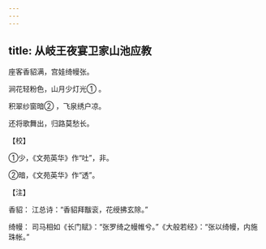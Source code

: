 ```yaml
---
---
---
```

title: 从岐王夜宴卫家山池应教
---




座客香貂满，宫娃绮幔张。

涧花轻粉色，山月少灯光① 。

积翠纱窗暗② ，飞泉绣户凉。

还将歌舞出，归路莫愁长。

【校】

①少，《文苑英华》作“吐”，非。

②暗，《文苑英华》作“透”。

【注】

香貂： 江总诗：“香貂拜黻衮，花绶拂玄除。”

绮幔： 司马相如《长门赋》：“张罗绮之幔帷兮。”《大般若经》：“张以绮幔，内施珠帐。”